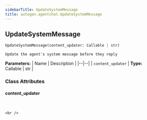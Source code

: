 ```yaml
---
sidebarTitle: UpdateSystemMessage
title: autogen.agentchat.UpdateSystemMessage
---
```

<h2 id="autogen.agentchat.UpdateSystemMessage" class="doc doc-heading">
    <code class="doc-symbol doc-symbol-heading doc-symbol-class"></code>
    <span class="doc doc-object-name doc-class-name">UpdateSystemMessage</span>
</h2>

```python
UpdateSystemMessage(content_updater: Callable | str)
```

    Update the agent's system message before they reply

<b>Parameters:</b>
| Name | Description |
|--|--|
| `content_updater` | **Type:** Callable \| str |

### Class Attributes

<code class="doc-symbol doc-symbol-heading doc-symbol-attribute"></code>
#### content_updater
<br />

    <br />